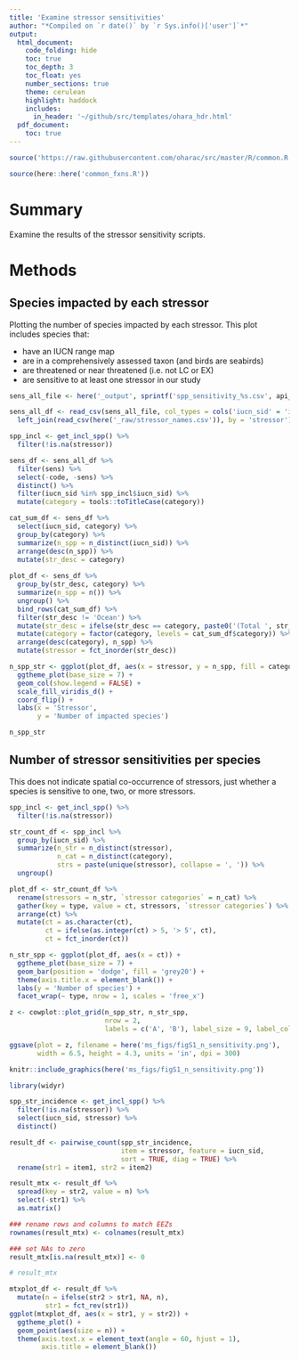 ```yaml
---
title: 'Examine stressor sensitivities'
author: "*Compiled on `r date()` by `r Sys.info()['user']`*"
output: 
  html_document:
    code_folding: hide
    toc: true
    toc_depth: 3
    toc_float: yes
    number_sections: true
    theme: cerulean
    highlight: haddock
    includes: 
      in_header: '~/github/src/templates/ohara_hdr.html'
  pdf_document:
    toc: true
---
```


``` r
source('https://raw.githubusercontent.com/oharac/src/master/R/common.R')

source(here::here('common_fxns.R'))
```


# Summary

Examine the results of the stressor sensitivity scripts.

# Methods

## Species impacted by each stressor

Plotting the number of species impacted by each stressor.  This plot includes species that:

* have an IUCN range map
* are in a comprehensively assessed taxon (and birds are seabirds)
* are threatened or near threatened (i.e. not LC or EX)
* are sensitive to at least one stressor in our study

```r
sens_all_file <- here('_output', sprintf('spp_sensitivity_%s.csv', api_version))

sens_all_df <- read_csv(sens_all_file, col_types = cols('iucn_sid' = 'i')) %>%
  left_join(read_csv(here('_raw/stressor_names.csv')), by = 'stressor')

spp_incl <- get_incl_spp() %>%
  filter(!is.na(stressor))

sens_df <- sens_all_df %>%
  filter(sens) %>%
  select(-code, -sens) %>%
  distinct() %>%
  filter(iucn_sid %in% spp_incl$iucn_sid) %>%
  mutate(category = tools::toTitleCase(category))

cat_sum_df <- sens_df %>%
  select(iucn_sid, category) %>%
  group_by(category) %>%
  summarize(n_spp = n_distinct(iucn_sid)) %>%
  arrange(desc(n_spp)) %>%
  mutate(str_desc = category)
  
plot_df <- sens_df %>%
  group_by(str_desc, category) %>%
  summarize(n_spp = n()) %>%
  ungroup() %>%
  bind_rows(cat_sum_df) %>%
  filter(str_desc != 'Ocean') %>%
  mutate(str_desc = ifelse(str_desc == category, paste0('(Total ', str_desc, ')'), str_desc)) %>%
  mutate(category = factor(category, levels = cat_sum_df$category)) %>%
  arrange(desc(category), n_spp) %>%
  mutate(stressor = fct_inorder(str_desc))

n_spp_str <- ggplot(plot_df, aes(x = stressor, y = n_spp, fill = category)) +
  ggtheme_plot(base_size = 7) +
  geom_col(show.legend = FALSE) +
  scale_fill_viridis_d() +
  coord_flip() +
  labs(x = 'Stressor',
       y = 'Number of impacted species')

n_spp_str
```

## Number of stressor sensitivities per species

This does not indicate spatial co-occurrence of stressors, just whether a species is sensitive to one, two, or more stressors.

```r

spp_incl <- get_incl_spp() %>%
  filter(!is.na(stressor))

str_count_df <- spp_incl %>%
  group_by(iucn_sid) %>%
  summarize(n_str = n_distinct(stressor),
            n_cat = n_distinct(category),
            strs = paste(unique(stressor), collapse = ', ')) %>%
  ungroup()

plot_df <- str_count_df %>%
  rename(stressors = n_str, `stressor categories` = n_cat) %>%
  gather(key = type, value = ct, stressors, `stressor categories`) %>%
  arrange(ct) %>%
  mutate(ct = as.character(ct),
         ct = ifelse(as.integer(ct) > 5, '> 5', ct),
         ct = fct_inorder(ct))

n_str_spp <- ggplot(plot_df, aes(x = ct)) +
  ggtheme_plot(base_size = 7) +
  geom_bar(position = 'dodge', fill = 'grey20') +
  theme(axis.title.x = element_blank()) +
  labs(y = 'Number of species') +
  facet_wrap(~ type, nrow = 1, scales = 'free_x')

z <- cowplot::plot_grid(n_spp_str, n_str_spp, 
                        nrow = 2,
                        labels = c('A', 'B'), label_size = 9, label_colour = 'grey20')

ggsave(plot = z, filename = here('ms_figs/figS1_n_sensitivity.png'), 
       width = 6.5, height = 4.3, units = 'in', dpi = 300)

knitr::include_graphics(here('ms_figs/figS1_n_sensitivity.png'))
```

<!-- ## Try a pairwise table to examine # of spp with pairwise combos of stressors -->

```r
library(widyr)

spp_str_incidence <- get_incl_spp() %>%
  filter(!is.na(stressor)) %>%
  select(iucn_sid, stressor) %>%
  distinct()

result_df <- pairwise_count(spp_str_incidence,
                            item = stressor, feature = iucn_sid, 
                            sort = TRUE, diag = TRUE) %>%
  rename(str1 = item1, str2 = item2)

result_mtx <- result_df %>%
  spread(key = str2, value = n) %>%
  select(-str1) %>%
  as.matrix()

### rename rows and columns to match EEZs
rownames(result_mtx) <- colnames(result_mtx)

### set NAs to zero
result_mtx[is.na(result_mtx)] <- 0

# result_mtx

mtxplot_df <- result_df %>%
  mutate(n = ifelse(str2 > str1, NA, n),
         str1 = fct_rev(str1))
ggplot(mtxplot_df, aes(x = str1, y = str2)) +
  ggtheme_plot() +
  geom_point(aes(size = n)) +
  theme(axis.text.x = element_text(angle = 60, hjust = 1),
        axis.title = element_blank())
```
